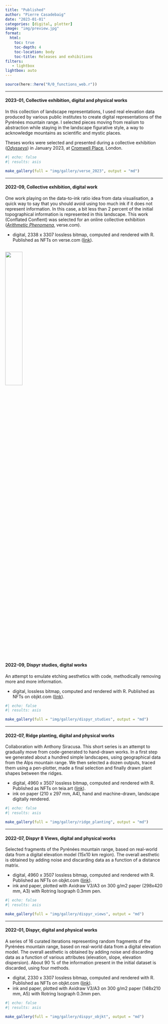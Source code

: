 ```yaml
---
title: "Published"
author: "Pierre Casadebaig"
date: "2023-01-01"
categories: [digital, plotter]
image: "img/preview.jpg"
format:
  html:
    toc: true
    toc-depth: 4
    toc-location: body
    toc-title: Releases and exhibitions
filters:
   - lightbox
lightbox: auto
---
```


```r
source(here::here("R/0_functions_web.r"))
```


---

#### 2023-01, Collective exhibition, digital and physical works

In this collection of landscape representations, I used real elevation data produced by various public institutes to create digital representations of the Pyrénées mountain range. I selected pieces moving from realism to abstraction while staying in the landscape figurative style, a way to acknowledge mountains as scientific and mystic places.

Theses works were selected and presented during a collective exhibition ([*Odysseys*](https://verse.works/exhibitions/odysseys-pierre-casadebaig)) in January 2023, at [Cromwell Place](https://www.cromwellplace.com/), London.

::: {.column-body-inset .gallery-flow}
```r
#| echo: false
#| results: asis

make_gallery(full = "img/gallery/verse_2023", output = "md")

```
::: 

---

#### 2022-09, Collective exhibition, digital work

One work playing on the data-to-ink ratio idea from data visualisation, a quick way to say that you should avoid using too much ink if it does not represent information. In this case, a bit less than 2 percent of the initial topographical information is represented in this landscape. This work (Conflated Conflent) was selected for an online collective exhibition ([*Arithmetic Phenomena*](https://verse.works/exhibitions/arithmetic-phenomena), verse.com).

* digital, 2338 x 3307 lossless bitmap, computed and rendered with R. Published as NFTs on verse.com ([link](https://verse.works/artworks/9d4ddfbf-5cb3-4b41-a0e5-229277d76bf6)).

![](img/gallery/verse_2022/conflated_conflent.png){width=33%}
---

#### 2022-09, Dispyr studies, digital works

An attempt to emulate etching aesthetics with code, methodically removing more and more information. 

* digital, lossless bitmap, computed and rendered with R. Published as NFTs on objkt.com ([link](https://objkt.com/explore/tokens/1?faContracts=KT1QntQaBm2dhB9V2eH74i142FjS1KXK2kAw&sort=timestamp:desc)).

::: {.column-body-inset .gallery-grid}
```r
#| echo: false
#| results: asis

make_gallery(full = "img/gallery/dispyr_studies", output = "md")

```
::: 

---

#### 2022-07, Ridge planting, digital and physical works

Collaboration with Anthony Siracusa. This short series is an attempt to gradually move from code-generated to hand-drawn works. In a first step we generated about a hundred simple landscapes, using geographical data from the Alps mountain range. We then selected a dozen outputs, traced them using a pen-plotter, made a final selection and finally drawn plant shapes between the ridges.

* digital, 4960 x 3507 lossless bitmap, computed and rendered with R. Published as NFTs on teia.art ([link](https://teia.art/pierre_casadebaig/collabs)).
* ink on paper (210 x 297 mm, A4), hand and machine-drawn, landscape digitally rendered.

::: {.column-body-inset .gallery-grid}
```r
#| echo: false
#| results: asis

make_gallery(full = "img/gallery/ridge_planting", output = "md")

```
::: 

---

#### 2022-07, Dispyr 8 Views, digital and physical works

Selected fragments of the Pyrénées mountain range, based on real-world data from a digital elevation model (15x10 km region). The overall aesthetic is obtained by adding noise and discarding data as a function of a distance matrix.

* digital, 4960 x 3507 lossless bitmap, computed and rendered with R. Published as NFTs on objkt.com ([link](https://objkt.com/explore/tokens/1?faContracts=KT1Aeoc32hMWkrLuej1WBwKNvwAWCqHPuFnr&sort=timestamp:desc)).
* ink and paper, plotted with Axidraw V3/A3 on 300 g/m2 paper (298x420 mm, A3) with Rotring Isograph 0.3mm pen.

::: {.column-body-inset .gallery-grid}
```r
#| echo: false
#| results: asis

make_gallery(full = "img/gallery/dispyr_views", output = "md")

```
::: 

---

#### 2022-01, Dispyr, digital and physical works

A series of 16 curated iterations representing random fragments of the Pyrénées mountain range, based on real-world data from a digital elevation model.
The overall aesthetic is obtained by adding noise and discarding data as a function of various attributes (elevation, slope, elevation dispersion). About 90 % of the information present in the initial dataset is discarded, using four methods.

* digital, 2330 x 3307 lossless bitmap, computed and rendered with R. Published as NFTs on objkt.com ([link](https://objkt.com/explore/tokens/1?faContracts=KT1Hnpe1bidkpSdnC1TFjke6AC65oSAuyPxK&sort=timestamp:desc)).
* ink and paper, plotted with Axidraw V3/A3 on 300 g/m2 paper (148x210 mm, A5) with Rotring Isograph 0.3mm pen.

::: {.column-body-inset .gallery-grid}
```r
#| echo: false
#| results: asis

make_gallery(full = "img/gallery/dispyr_objkt", output = "md")

```
::: 
